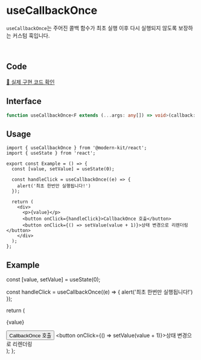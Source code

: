 
# useCallbackOnce

`useCallbackOnce`는 주어진 콜백 함수가 최초 실행 이후 다시 실행되지 않도록 보장하는 커스텀 훅입니다. 

<br />

## Code
[🔗 실제 구현 코드 확인](https://github.com/modern-agile-team/modern-kit/blob/main/packages/react/src/hooks/useCallbackOnce/index.ts)

## Interface
```ts title="typescript"
function useCallbackOnce<F extends (...args: any[]) => void>(callback: F): (...args: Parameters<F>) => void
```

## Usage
```tsx title="typescript"
import { useCallbackOnce } from '@modern-kit/react';
import { useState } from 'react';

export const Example = () => {
  const [value, setValue] = useState(0);
  
  const handleClick = useCallbackOnce((e) => {
    alert('최초 한번만 실행됩니다!')
  });

  return (
    <div>
      <p>{value}</p>
      <button onClick={handleClick}>CallbackOnce 호출</button>
      <button onClick={() => setValue(value + 1)}>상태 변경으로 리렌더링</button>
    </div>
  );
};
```

## Example

  const [value, setValue] = useState(0);
  
  const handleClick = useCallbackOnce((e) => {
    alert('최초 한번만 실행됩니다!')
  });

  return (
    <div>
      <p>{value}</p>
      <button onClick={handleClick}>CallbackOnce 호출</button>
      <button onClick={() => setValue(value + 1)}>상태 변경으로 리렌더링</button>
    </div>
  );
};

<Example />